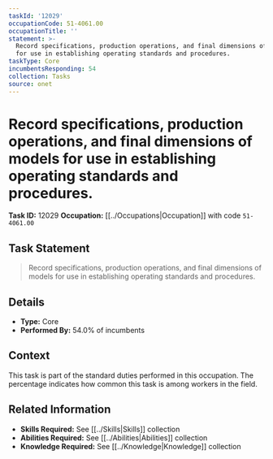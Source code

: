 ```yaml
---
taskId: '12029'
occupationCode: 51-4061.00
occupationTitle: ''
statement: >-
  Record specifications, production operations, and final dimensions of models
  for use in establishing operating standards and procedures.
taskType: Core
incumbentsResponding: 54
collection: Tasks
source: onet
---
```

# Record specifications, production operations, and final dimensions of models for use in establishing operating standards and procedures.

**Task ID:** 12029
**Occupation:** [[../Occupations|Occupation]] with code `51-4061.00`

## Task Statement

> Record specifications, production operations, and final dimensions of models for use in establishing operating standards and procedures.

## Details

- **Type:** Core
- **Performed By:** 54.0% of incumbents

## Context

This task is part of the standard duties performed in this occupation. The percentage indicates how common this task is among workers in the field.

## Related Information

- **Skills Required:** See [[../Skills|Skills]] collection
- **Abilities Required:** See [[../Abilities|Abilities]] collection
- **Knowledge Required:** See [[../Knowledge|Knowledge]] collection
